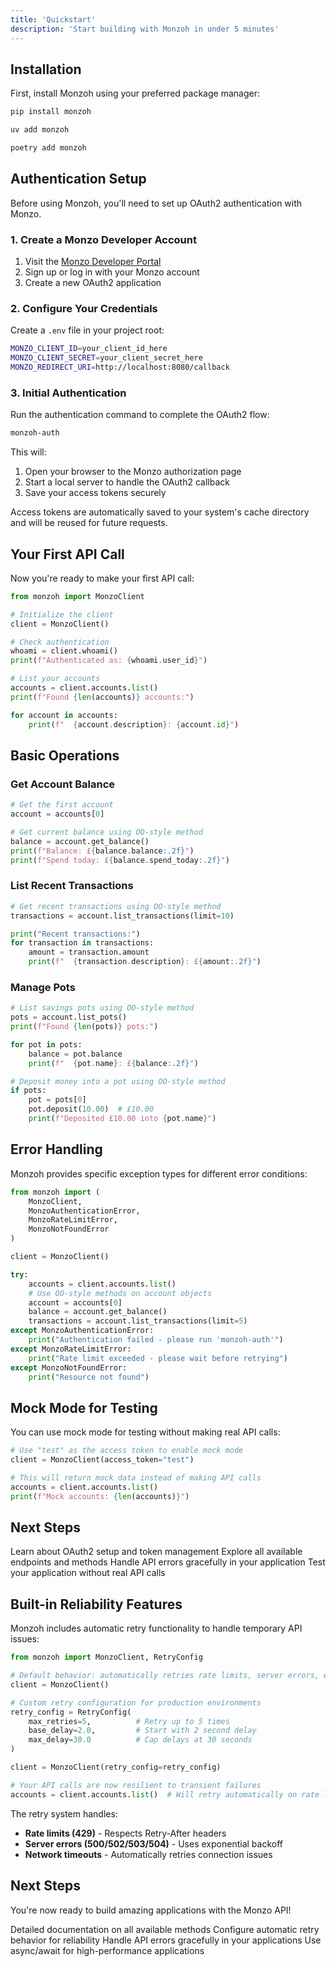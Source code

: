 ```yaml
---
title: 'Quickstart'
description: 'Start building with Monzoh in under 5 minutes'
---
```


## Installation

First, install Monzoh using your preferred package manager:

<CodeGroup>

```bash pip
pip install monzoh
```

```bash uv
uv add monzoh
```

```bash poetry
poetry add monzoh
```

</CodeGroup>

## Authentication Setup

Before using Monzoh, you'll need to set up OAuth2 authentication with Monzo.

### 1. Create a Monzo Developer Account

1. Visit the [Monzo Developer Portal](https://developers.monzo.com/)
2. Sign up or log in with your Monzo account
3. Create a new OAuth2 application

### 2. Configure Your Credentials

Create a `.env` file in your project root:

```bash
MONZO_CLIENT_ID=your_client_id_here
MONZO_CLIENT_SECRET=your_client_secret_here
MONZO_REDIRECT_URI=http://localhost:8080/callback
```

### 3. Initial Authentication

Run the authentication command to complete the OAuth2 flow:

```bash
monzoh-auth
```

This will:
1. Open your browser to the Monzo authorization page
2. Start a local server to handle the OAuth2 callback
3. Save your access tokens securely

<Note>
Access tokens are automatically saved to your system's cache directory and will be reused for future requests.
</Note>

## Your First API Call

Now you're ready to make your first API call:

```python
from monzoh import MonzoClient

# Initialize the client
client = MonzoClient()

# Check authentication
whoami = client.whoami()
print(f"Authenticated as: {whoami.user_id}")

# List your accounts
accounts = client.accounts.list()
print(f"Found {len(accounts)} accounts:")

for account in accounts:
    print(f"  {account.description}: {account.id}")
```

## Basic Operations

### Get Account Balance

```python
# Get the first account
account = accounts[0]

# Get current balance using OO-style method
balance = account.get_balance()
print(f"Balance: £{balance.balance:.2f}")
print(f"Spend today: £{balance.spend_today:.2f}")
```

### List Recent Transactions

```python
# Get recent transactions using OO-style method
transactions = account.list_transactions(limit=10)

print("Recent transactions:")
for transaction in transactions:
    amount = transaction.amount
    print(f"  {transaction.description}: £{amount:.2f}")
```

### Manage Pots

```python
# List savings pots using OO-style method
pots = account.list_pots()
print(f"Found {len(pots)} pots:")

for pot in pots:
    balance = pot.balance
    print(f"  {pot.name}: £{balance:.2f}")

# Deposit money into a pot using OO-style method
if pots:
    pot = pots[0]
    pot.deposit(10.00)  # £10.00
    print(f"Deposited £10.00 into {pot.name}")
```

## Error Handling

Monzoh provides specific exception types for different error conditions:

```python
from monzoh import (
    MonzoClient,
    MonzoAuthenticationError,
    MonzoRateLimitError,
    MonzoNotFoundError
)

client = MonzoClient()

try:
    accounts = client.accounts.list()
    # Use OO-style methods on account objects
    account = accounts[0]
    balance = account.get_balance()
    transactions = account.list_transactions(limit=5)
except MonzoAuthenticationError:
    print("Authentication failed - please run 'monzoh-auth'")
except MonzoRateLimitError:
    print("Rate limit exceeded - please wait before retrying")
except MonzoNotFoundError:
    print("Resource not found")
```

## Mock Mode for Testing

You can use mock mode for testing without making real API calls:

```python
# Use "test" as the access token to enable mock mode
client = MonzoClient(access_token="test")

# This will return mock data instead of making API calls
accounts = client.accounts.list()
print(f"Mock accounts: {len(accounts)}")
```

## Next Steps

<CardGroup cols={2}>
  <Card
    title="Authentication Guide"
    icon="key"
    href="/authentication"
  >
    Learn about OAuth2 setup and token management
  </Card>
  <Card
    title="API Reference"
    icon="code"
    href="/api-reference/introduction"
  >
    Explore all available endpoints and methods
  </Card>
  <Card
    title="Error Handling"
    icon="triangle-exclamation"
    href="/guides/error-handling"
  >
    Handle API errors gracefully in your application
  </Card>
  <Card
    title="Mock Mode"
    icon="flask"
    href="/guides/mock-mode"
  >
    Test your application without real API calls
  </Card>
</CardGroup>

## Built-in Reliability Features

Monzoh includes automatic retry functionality to handle temporary API issues:

```python
from monzoh import MonzoClient, RetryConfig

# Default behavior: automatically retries rate limits, server errors, etc.
client = MonzoClient()

# Custom retry configuration for production environments
retry_config = RetryConfig(
    max_retries=5,          # Retry up to 5 times
    base_delay=2.0,         # Start with 2 second delay
    max_delay=30.0          # Cap delays at 30 seconds
)

client = MonzoClient(retry_config=retry_config)

# Your API calls are now resilient to transient failures
accounts = client.accounts.list()  # Will retry automatically on rate limits/errors
```

The retry system handles:
- **Rate limits (429)** - Respects Retry-After headers
- **Server errors (500/502/503/504)** - Uses exponential backoff
- **Network timeouts** - Automatically retries connection issues

## Next Steps

You're now ready to build amazing applications with the Monzo API!

<CardGroup cols={2}>
  <Card
    title="API Reference"
    icon="book-open"
    href="/api-reference/introduction"
  >
    Detailed documentation on all available methods
  </Card>
  <Card
    title="Retry Handling"
    icon="arrow-rotate-right"
    href="/guides/retry-handling"
  >
    Configure automatic retry behavior for reliability
  </Card>
  <Card
    title="Error Handling"
    icon="triangle-exclamation"
    href="/guides/error-handling"
  >
    Handle API errors gracefully in your applications
  </Card>
  <Card
    title="Async Usage"
    icon="bolt"
    href="/guides/async-usage"
  >
    Use async/await for high-performance applications
  </Card>
</CardGroup>
